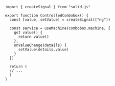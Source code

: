 ```tsx
import { createSignal } from "solid-js"

export function ControlledCombobox() {
  const [value, setValue] = createSignal(["ng"])

  const service = useMachine(combobox.machine, {
    get value() {
      return value()
    },
    onValueChange(details) {
      setValue(details.value)
    }
  })

  return (
  // ...
  )
}
```

